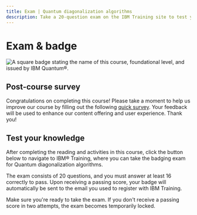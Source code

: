 ```yaml
---
title: Exam | Quantum diagonalization algorithms
description: Take a 20-question exam on the IBM Training site to test your quantum diagonalization algorithms skills and receive a badge through Credly.
---
```


# Exam & badge

![A square badge stating the name of this course, foundational level, and issued by IBM Quantum&reg;.](/learning/images/courses/quantum-diagonalization-algorithms/badge.avif)

## Post-course survey

Congratulations on completing this course! Please take a moment to help us improve our course by filling out the following [quick survey](https://your.feedback.ibm.com/jfe/form/SV_6S5Y3mnEAqGmM0m). Your feedback will be used to enhance our content offering and user experience. Thank you!

## Test your knowledge

After completing the reading and activities in this course, click the button below to navigate to IBM&reg; Training, where you can take the badging exam for Quantum diagonalization algorithms.

The exam consists of 20 questions, and you must answer at least 16 correctly to pass. Upon receiving a passing score, your badge will automatically be sent to the email you used to register with IBM Training.

Make sure you're ready to take the exam. If you don't receive a passing score in two attempts, the exam becomes temporarily locked.

<LaunchExamButton href="https://www.ibm.com/training/course/quantum-diagonalization-algorithms-badge-quiz-DL46106G" />

